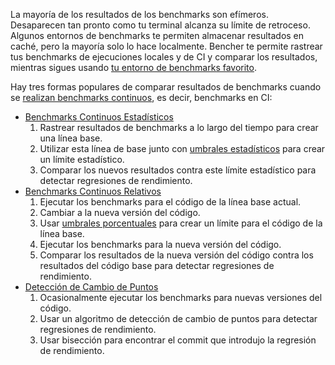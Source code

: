 La mayoría de los resultados de los benchmarks son efímeros.
Desaparecen tan pronto como tu terminal alcanza su límite de retroceso.
Algunos entornos de benchmarks te permiten almacenar resultados en caché, pero la mayoría solo lo hace localmente.
Bencher te permite rastrear tus benchmarks de ejecuciones locales y de CI y comparar los resultados,
mientras sigues usando [tu entorno de benchmarks favorito][adapters].

Hay tres formas populares de comparar resultados de benchmarks cuando se [realizan benchmarks continuos][continuous benchmarking], es decir, benchmarks en CI:

- [Benchmarks Continuos Estadísticos][statistical continuous benchmarking]
  1. Rastrear resultados de benchmarks a lo largo del tiempo para crear una línea base.
  2. Utilizar esta línea de base junto con [umbrales estadísticos][thresholds] para crear un límite estadístico.
  3. Comparar los nuevos resultados contra este límite estadístico para detectar regresiones de rendimiento.
- [Benchmarks Continuos Relativos][relative continuous benchmarking]
  1. Ejecutar los benchmarks para el código de la línea base actual.
  2. Cambiar a la nueva versión del código.
  3. Usar [umbrales porcentuales][percentage thresholds] para crear un límite para el código de la línea base.
  4. Ejecutar los benchmarks para la nueva versión del código.
  5. Comparar los resultados de la nueva versión del código contra los resultados del código base para detectar regresiones de rendimiento.
- [Detección de Cambio de Puntos][change point detection]
  1. Ocasionalmente ejecutar los benchmarks para nuevas versiones del código.
  2. Usar un algoritmo de detección de cambio de puntos para detectar regresiones de rendimiento.
  3. Usar bisección para encontrar el commit que introdujo la regresión de rendimiento.

[adapters]: /es/docs/explanation/adapters/
[continuous benchmarking]: /es/docs/explanation/continuous-benchmarking/
[thresholds]: /es/docs/explanation/thresholds/
[percentage thresholds]: /es/docs/explanation/thresholds/#percentage-thresholds

[statistical continuous benchmarking]: #statistical-continuous-benchmarking
[relative continuous benchmarking]: #relative-continuous-benchmarking
[change point detection]: #change-point-detection
